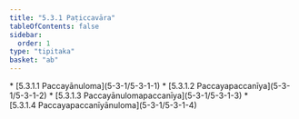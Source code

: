 ```yaml
---
title: "5.3.1 Paṭiccavāra"
tableOfContents: false
sidebar:
  order: 1
type: "tipitaka"
basket: "ab"
---
```



<DynamicBreadcrumb />



<TableOfContents>
* [5.3.1.1 Paccayānuloma](5-3-1/5-3-1-1)
* [5.3.1.2 Paccayapaccanīya](5-3-1/5-3-1-2)
* [5.3.1.3 Paccayānulomapaccanīya](5-3-1/5-3-1-3)
* [5.3.1.4 Paccayapaccanīyānuloma](5-3-1/5-3-1-4)
</TableOfContents>